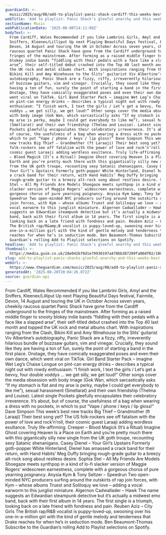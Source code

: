 ```yaml
---
guardianId: >-
  music/2025/aug/08/add-to-playlist-panic-shack-cardiff-this-weeks-best-new-tracks
webTitle: 'Add to playlist: Panic Shack’s gleeful anarchy and this week’s best new tracks'
sectionName: Music
webPublicationDate: '2025-08-08T14:11:00Z'
bodyText: >-
  From Cardiff, Wales Recommended if you like Lambrini Girls, Amyl and the
  Sniffers, Kleenex/Lilliput Up next Playing Beautiful Days festival, Fairmile,
  Devon, 14 August and touring the UK in October Across seven years, cheekily
  raucous quartet Panic Shack have gone from the Cardiff underground to the
  fringes of the mainstream. After forming as a raised middle finger to snooty
  blokey indie bands “fiddling with their pedals with a face like a slapped
  arse”, their self-titled debut crashed into the Top 40 last month and topped
  the UK rock and metal albums chart. With inspirations ranging from the Clash,
  Bikini Kill and Amy Winehouse to the Slits’ guitarist Viv Albertine’s
  autobiography, Panic Shack are a fizzy, riffy, irreverently hilarious bundle
  of buzzsaw guitars, vim and vinegar. Crucially, they sound like they are
  having a ton of fun, surely the point of starting a band in the first place.
  Onstage, they have comically exaggerated poses and even their own dance, which
  went viral on TikTok. Girl Band Starter Pack – imagine Wet Leg’s Chaise Longue
  on pint-can energy drinks – describes a typical night out with rowdy
  enthusiasm: “I finish work, I text the girls / Let’s get a bevvy, four double
  voddys … we get silly, we get loud!” Other songs cover the media obsession
  with body image (Gok Wan, which sarcastically asks “If my stomach is flat and
  my arse is perky, maybe I could get everybody to like me”), sexual harassment
  (Smellarat) and their own friendship (Thelma and Louise). Latest single
  Pockets gleefully encapsulates their celebratory irreverence. It’s about, but
  of course, the usefulness of a bag when wearing a dress with no pockets, in
  which to put “Vape / phone / keys / lip gloss!” Dave Simpson This week’s best
  new tracks Big Thief – Grandmother (ft Laraaji) Their best song yet? The US
  folk-rockers see off fatalism with the power of love and rock’n’roll, their
  cosmic guest Laraaji adding wordless exultance. Truly life-affirming. Creeper
  – Blood Magick (It’s a Ritual) Imagine Ghost covering Heaven Is a Place on
  Earth and you’re pretty much there with this gigantically silly new single
  from the UK goth troupe, recounting sexy Satanic shenanigans. Casey Dienel –
  Your Girl’s Upstairs Formerly goth-popper White Hinterland, Dienel has amassed
  a crack band for their return, with Hand Habits’ Meg Duffy bringing
  rough-grade guitar to a breezy alt-rock song about restless desire. Sophia
  Stel – All My Friends Are Models Shoegaze meets synthpop in a kind of lo-fi
  slacker version of Maggie Rogers’ widescreen earnestness, complete with a
  gorgeous chorus of pure yearning poignancy. Anysia Kym &amp; Tony Seltzer –
  Speedrun Two open-minded NYC producers surfing around the outskirts of rap
  join forces, with Kym – whose albums Truest and Soliloquy we love – adding a
  vocal earworm to this junglist miniature. Algernon Cadwallader – Hawk The name
  suggests an Edwardian steampunk detective but it’s actually a midwest emo
  band, back with their first album in 14 years. The first single is a triumph,
  looking back on a late friend with fondness and pain. Reuben Aziz – City Girls
  The British rap/R&amp;B vocalist is puppy-loved-up, swooning over his
  one-in-a-million girl with the kind of gentle melody and tenderness that Drake
  reaches for when he’s in seduction mode. Ben Beaumont-Thomas Subscribe to the
  Guardian’s rolling Add to Playlist selections on Spotify.
headline: 'Add to playlist: Panic Shack’s gleeful anarchy and this week’s best new tracks'
thumbnail: >-
  https://media.guim.co.uk/28e042b79d1e79930197a4786b387209fa00df02/1000_0_5000_4000/500.jpg
slug: add-to-playlist-panic-shacks-gleeful-anarchy-and-this-weeks-best-new-tracks
webUrl: >-
  https://www.theguardian.com/music/2025/aug/08/add-to-playlist-panic-shack-cardiff-this-weeks-best-new-tracks
generatedAt: '2025-08-28T20:04:26.872Z'
source: guardian-api
---
```

From Cardiff, Wales Recommended if you like Lambrini Girls, Amyl and the Sniffers, Kleenex/Lilliput Up next Playing Beautiful Days festival, Fairmile, Devon, 14 August and touring the UK in October Across seven years, cheekily raucous quartet Panic Shack have gone from the Cardiff underground to the fringes of the mainstream. After forming as a raised middle finger to snooty blokey indie bands “fiddling with their pedals with a face like a slapped arse”, their self-titled debut crashed into the Top 40 last month and topped the UK rock and metal albums chart. With inspirations ranging from the Clash, Bikini Kill and Amy Winehouse to the Slits’ guitarist Viv Albertine’s autobiography, Panic Shack are a fizzy, riffy, irreverently hilarious bundle of buzzsaw guitars, vim and vinegar. Crucially, they sound like they are having a ton of fun, surely the point of starting a band in the first place. Onstage, they have comically exaggerated poses and even their own dance, which went viral on TikTok. Girl Band Starter Pack – imagine Wet Leg’s Chaise Longue on pint-can energy drinks – describes a typical night out with rowdy enthusiasm: “I finish work, I text the girls / Let’s get a bevvy, four double voddys … we get silly, we get loud!” Other songs cover the media obsession with body image (Gok Wan, which sarcastically asks “If my stomach is flat and my arse is perky, maybe I could get everybody to like me”), sexual harassment (Smellarat) and their own friendship (Thelma and Louise). Latest single Pockets gleefully encapsulates their celebratory irreverence. It’s about, but of course, the usefulness of a bag when wearing a dress with no pockets, in which to put “Vape / phone / keys / lip gloss!” Dave Simpson This week’s best new tracks Big Thief – Grandmother (ft Laraaji) Their best song yet? The US folk-rockers see off fatalism with the power of love and rock’n’roll, their cosmic guest Laraaji adding wordless exultance. Truly life-affirming. Creeper – Blood Magick (It’s a Ritual) Imagine Ghost covering Heaven Is a Place on Earth and you’re pretty much there with this gigantically silly new single from the UK goth troupe, recounting sexy Satanic shenanigans. Casey Dienel – Your Girl’s Upstairs Formerly goth-popper White Hinterland, Dienel has amassed a crack band for their return, with Hand Habits’ Meg Duffy bringing rough-grade guitar to a breezy alt-rock song about restless desire. Sophia Stel – All My Friends Are Models Shoegaze meets synthpop in a kind of lo-fi slacker version of Maggie Rogers’ widescreen earnestness, complete with a gorgeous chorus of pure yearning poignancy. Anysia Kym &amp; Tony Seltzer – Speedrun Two open-minded NYC producers surfing around the outskirts of rap join forces, with Kym – whose albums Truest and Soliloquy we love – adding a vocal earworm to this junglist miniature. Algernon Cadwallader – Hawk The name suggests an Edwardian steampunk detective but it’s actually a midwest emo band, back with their first album in 14 years. The first single is a triumph, looking back on a late friend with fondness and pain. Reuben Aziz – City Girls The British rap/R&amp;B vocalist is puppy-loved-up, swooning over his one-in-a-million girl with the kind of gentle melody and tenderness that Drake reaches for when he’s in seduction mode. Ben Beaumont-Thomas Subscribe to the Guardian’s rolling Add to Playlist selections on Spotify.
